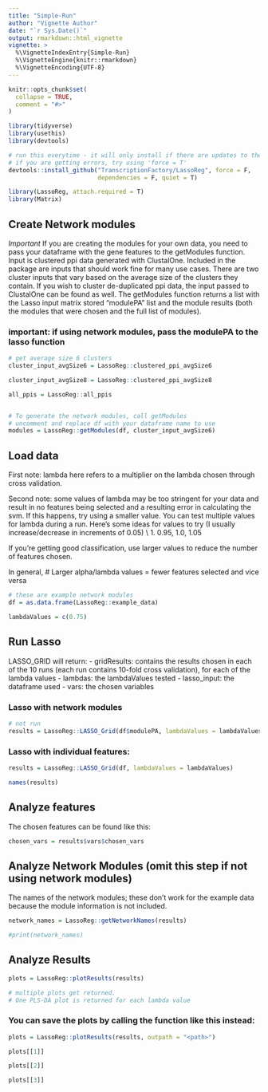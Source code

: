 ```yaml
---
title: "Simple-Run"
author: "Vignette Author"
date: "`r Sys.Date()`"
output: rmarkdown::html_vignette
vignette: >
  %\VignetteIndexEntry{Simple-Run}
  %\VignetteEngine{knitr::rmarkdown}
  %\VignetteEncoding{UTF-8}
---
```


```r
knitr::opts_chunk$set(
  collapse = TRUE,
  comment = "#>"
)
```

```r

library(tidyverse)
library(usethis)
library(devtools)

# run this everytime - it will only install if there are updates to the package.
# if you are getting errors, try using 'force = T'
devtools::install_github("TranscriptionFactory/LassoReg", force = F,
                         dependencies = F, quiet = T)

library(LassoReg, attach.required = T)
library(Matrix)

```

## Create Network modules
*Important* If you are creating the modules for your own data, you need to pass your dataframe with the
gene features to the getModules function.
Input is clustered ppi data generated with ClustalOne. Included in the package are inputs that should
work fine for many use cases. There are two cluster inputs that vary based on the average size of the clusters they contain. If you wish to cluster de-duplicated ppi data, the input passed to ClustalOne can be found as well.
The getModules function returns a list with the Lasso input matrix stored "modulePA" list and the module results (both the modules that were chosen and the full list of modules). 

### important: if using network modules, pass the modulePA to the lasso function
```r

# get average size 6 clusters
cluster_input_avgSize6 = LassoReg::clustered_ppi_avgSize6

cluster_input_avgSize8 = LassoReg::clustered_ppi_avgSize8

all_ppis = LassoReg::all_ppis


# To generate the network modules, call getModules
# uncomment and replace df with your dataframe name to use
modules = LassoReg::getModules(df, cluster_input_avgSize6)

```


## Load data
First note: lambda here refers to a multiplier on the lambda chosen through cross validation.

Second note: some values of lambda may be too stringent for your data and result in no 
features being selected and a resulting error in calculating the svm. If this happens,
try using a smaller value. 
You can test multiple values for lambda during a run.
Here's some ideas for values to try (I usually increase/decrease in increments of 0.05) \\
  1. 0.95, 1.0, 1.05

If you're getting good classification, use larger values to reduce the number of features chosen.

In general, 
# Larger alpha/lambda values = fewer features selected
and vice versa
```r
# these are example network modules
df = as.data.frame(LassoReg::example_data)

lambdaValues = c(0.75)

```

## Run Lasso 
LASSO_GRID will return:
  - gridResults: contains the results chosen in each of the 10 runs (each run contains 10-fold cross validation), for each of the lambda values
  - lambdas: the lambdaValues tested
  - lasso_input: the dataframe used
  - vars: the chosen variables

### Lasso with network modules
```r
# not run
results = LassoReg::LASSO_Grid(df$modulePA, lambdaValues = lambdaValues)

```

### Lasso with individual features:
```r

results = LassoReg::LASSO_Grid(df, lambdaValues = lambdaValues)

names(results)

```
## Analyze features
The chosen features can be found like this:
```r

chosen_vars = results$vars$chosen_vars

```

## Analyze Network Modules (omit this step if not using network modules)
The names of the network modules; these don't work for the example data because the module information is not included.
```r

network_names = LassoReg::getNetworkNames(results)

#print(network_names)

```

## Analyze Results
```r

plots = LassoReg::plotResults(results)

# multiple plots get returned.
# One PLS-DA plot is returned for each lambda value
```

### You can save the plots by calling the function like this instead:
```r

plots = LassoReg::plotResults(results, outpath = "<path>")

```


```r
plots[[1]]
```

```r
plots[[2]]
```

```r
plots[[3]]
```
